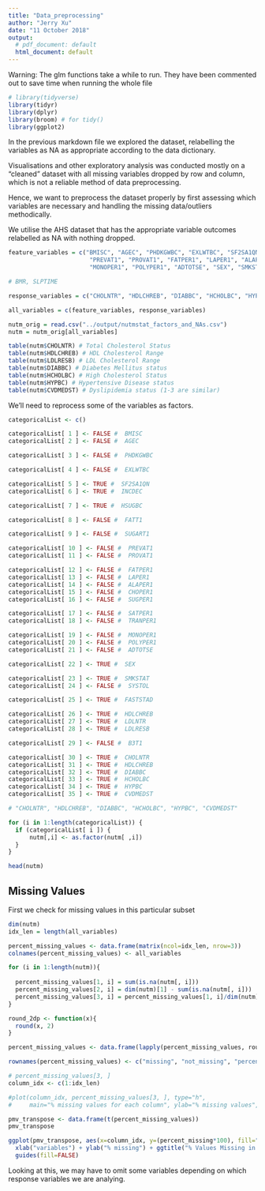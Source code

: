 ```yaml
---
title: "Data_preprocessing"
author: "Jerry Xu"
date: "11 October 2018"
output:
  # pdf_document: default
  html_document: default
---
```


Warning: The glm functions take a while to run. They have been commented out to save time when running the whole file

```r

# library(tidyverse)
library(tidyr)
library(dplyr)
library(broom) # for tidy()
library(ggplot2)

```


In the previous markdown file we explored the dataset, relabelling the variables as NA as appropriate according to the data dictionary. 

Visualisations and other exploratory analysis was conducted mostly on a "cleaned" dataset with all missing variables dropped by row and column, which is not a reliable method of data preprocessing. 

Hence, we want to preprocess the dataset properly by first assessing which variables are necessary and handling the missing data/outliers methodically.

We utilise the AHS dataset that has the appropriate variable outcomes relabelled as NA with nothing dropped. 
 
```r

feature_variables = c("BMISC", "AGEC", "PHDKGWBC", "EXLWTBC", "SF2SA1QN", "INCDEC", "HSUGBC", "FATT1", "SUGART1", 
                       "PREVAT1", "PROVAT1", "FATPER1", "LAPER1", "ALAPER1", "CHOPER1", "SUGPER1", "SATPER1", "TRANPER1", 
                       "MONOPER1", "POLYPER1", "ADTOTSE", "SEX", "SMKSTAT", "SYSTOL", "FASTSTAD", "HDLCHREB", "LDLNTR", "LDLRESB", "B3T1")

# BMR, SLPTIME

response_variables = c("CHOLNTR", "HDLCHREB", "DIABBC", "HCHOLBC", "HYPBC", "CVDMEDST")

all_variables = c(feature_variables, response_variables)

nutm_orig = read.csv("../output/nutmstat_factors_and_NAs.csv")
nutm = nutm_orig[all_variables]

```

```r

table(nutm$CHOLNTR) # Total Cholesterol Status
table(nutm$HDLCHREB) # HDL Cholesterol Range
table(nutm$LDLRESB) # LDL Cholesterol Range
table(nutm$DIABBC) # Diabetes Mellitus status
table(nutm$HCHOLBC) # High Cholesterol Status 
table(nutm$HYPBC) # Hypertensive Disease status
table(nutm$CVDMEDST) # Dyslipidemia status (1-3 are similar)

```

We'll need to reprocess some of the variables as factors. 

```r
categoricalList <- c()

categoricalList[ 1 ] <- FALSE #  BMISC 
categoricalList[ 2 ] <- FALSE #  AGEC 

categoricalList[ 3 ] <- FALSE #  PHDKGWBC 

categoricalList[ 4 ] <- FALSE #  EXLWTBC 

categoricalList[ 5 ] <- TRUE #  SF2SA1QN 
categoricalList[ 6 ] <- TRUE #  INCDEC 

categoricalList[ 7 ] <- TRUE #  HSUGBC 

categoricalList[ 8 ] <- FALSE #  FATT1 

categoricalList[ 9 ] <- FALSE #  SUGART1 

categoricalList[ 10 ] <- FALSE #  PREVAT1 
categoricalList[ 11 ] <- FALSE #  PROVAT1 

categoricalList[ 12 ] <- FALSE #  FATPER1 
categoricalList[ 13 ] <- FALSE #  LAPER1 
categoricalList[ 14 ] <- FALSE #  ALAPER1 
categoricalList[ 15 ] <- FALSE #  CHOPER1 
categoricalList[ 16 ] <- FALSE #  SUGPER1 

categoricalList[ 17 ] <- FALSE #  SATPER1 
categoricalList[ 18 ] <- FALSE #  TRANPER1 

categoricalList[ 19 ] <- FALSE #  MONOPER1 
categoricalList[ 20 ] <- FALSE #  POLYPER1 
categoricalList[ 21 ] <- FALSE #  ADTOTSE 

categoricalList[ 22 ] <- TRUE #  SEX 

categoricalList[ 23 ] <- TRUE #  SMKSTAT 
categoricalList[ 24 ] <- FALSE #  SYSTOL 

categoricalList[ 25 ] <- TRUE #  FASTSTAD 

categoricalList[ 26 ] <- TRUE #  HDLCHREB 
categoricalList[ 27 ] <- TRUE #  LDLNTR 
categoricalList[ 28 ] <- TRUE #  LDLRESB 

categoricalList[ 29 ] <- FALSE #  B3T1

categoricalList[ 30 ] <- TRUE #  CHOLNTR 
categoricalList[ 31 ] <- TRUE #  HDLCHREB 
categoricalList[ 32 ] <- TRUE #  DIABBC 
categoricalList[ 33 ] <- TRUE #  HCHOLBC 
categoricalList[ 34 ] <- TRUE #  HYPBC 
categoricalList[ 35 ] <- TRUE #  CVDMEDST 

# "CHOLNTR", "HDLCHREB", "DIABBC", "HCHOLBC", "HYPBC", "CVDMEDST"

for (i in 1:length(categoricalList)) {
  if (categoricalList[ i ]) {
      nutm[,i] <- as.factor(nutm[ ,i])
  }
}

head(nutm)
```

## Missing Values

First we check for missing values in this particular subset

```r
dim(nutm)
idx_len = length(all_variables)

percent_missing_values <- data.frame(matrix(ncol=idx_len, nrow=3))
colnames(percent_missing_values) <- all_variables

for (i in 1:length(nutm)){
  
  percent_missing_values[1, i] = sum(is.na(nutm[, i]))
  percent_missing_values[2, i] = dim(nutm)[1] - sum(is.na(nutm[, i]))
  percent_missing_values[3, i] = percent_missing_values[1, i]/dim(nutm)[1]
}


```

```r

round_2dp <- function(x){
  round(x, 2)
} 

percent_missing_values <- data.frame(lapply(percent_missing_values, round_2dp))

rownames(percent_missing_values) <- c("missing", "not_missing", "percent_missing")

# percent_missing_values[3, ]
column_idx <- c(1:idx_len)

#plot(column_idx, percent_missing_values[3, ], type="h", 
#     main="% missing values for each column", ylab="% missing values", xlab = "column_index")

```

```r

pmv_transpose <- data.frame(t(percent_missing_values))
pmv_transpose

ggplot(pmv_transpose, aes(x=column_idx, y=(percent_missing*100), fill="purple")) + geom_bar(stat="identity") +
  xlab("variables") + ylab("% missing") + ggtitle("% Values Missing in a Variable") +
  guides(fill=FALSE) 

```

Looking at this, we may have to omit some variables depending on which response variables we are analying.
